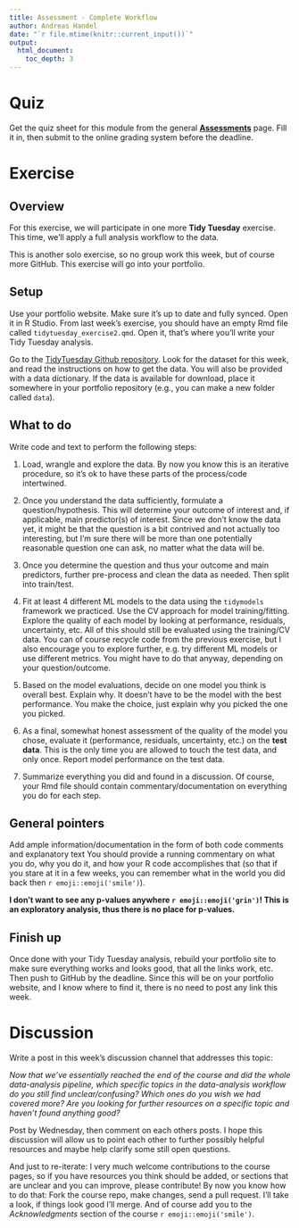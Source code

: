 ---
title: Assessment - Complete Workflow
author: Andreas Handel
date: "`r file.mtime(knitr::current_input())`"
output: 
  html_document:
    toc_depth: 3
---


# Quiz

Get the quiz sheet for this module from the general [__Assessments__](./Course_Assessments.html) page. Fill it in, then submit to the online grading system before the deadline. 


# Exercise

## Overview

For this exercise, we will participate in one more **Tidy Tuesday** exercise. This time, we'll apply a full analysis workflow to the data. 

This is another solo exercise, so no group work this week, but of course more GitHub. This exercise will go into your portfolio.



## Setup 

Use your portfolio website. Make sure it's up to date and fully synced. Open it in R Studio. From last week's exercise, you should have an empty Rmd file called `tidytuesday_exercise2.qmd`. Open it, that's where you'll write your Tidy Tuesday analysis.

Go to the [TidyTuesday Github repository](https://github.com/rfordatascience/tidytuesday). Look for the dataset for this week, and read the instructions on how to get the data. You will also be provided with a data dictionary. If the data is available for download, place it somewhere in your portfolio repository (e.g., you can make a new folder called `data`).


## What to do

Write code and text to perform the following steps:

1. Load, wrangle and explore the data. By now you know this is an iterative procedure, so it's ok to have these parts of the process/code intertwined.

2. Once you understand the data sufficiently, formulate a question/hypothesis. This will determine your outcome of interest and, if applicable, main predictor(s) of interest. Since we don't know the data yet, it might be that the question is a bit contrived and not actually too interesting, but I'm sure there will be more than one potentially reasonable question one can ask, no matter what the data will be. 

3. Once you determine the question and thus your outcome and main predictors, further pre-process and clean the data as needed. Then split into train/test.

4. Fit at least 4 different ML models to the data using the `tidymodels` framework we practiced. Use the CV approach for model training/fitting. Explore the quality of each model by looking at performance, residuals, uncertainty, etc. All of this should still be evaluated using the training/CV data. You can of course recycle code from the previous exercise, but I also encourage you to explore further, e.g. try different ML models or use different metrics. You might have to do that anyway, depending on your question/outcome.

5. Based on the model evaluations, decide on one model you think is overall best. Explain why. It doesn't have to be the model with the best performance. You make the choice, just explain why you picked the one you picked. 

6. As a final, somewhat honest assessment of the quality of the model you chose, evaluate it (performance, residuals, uncertainty, etc.) on the **test data**. This is the only time you are allowed to touch the test data, and only once. Report model performance on the test data.

7. Summarize everything you did and found in a discussion. Of course, your Rmd file should contain commentary/documentation on everything you do for each step.



## General pointers

Add ample information/documentation in the form of both code comments and explanatory text You should provide a running commentary on what you do, why you do it, and how your R code accomplishes that (so that if you stare at it in a few weeks, you can remember what in the world you did back then `r emoji::emoji('smile')`).

**I don't want to see any p-values anywhere `r emoji::emoji('grin')`! This is an exploratory analysis, thus there is no place for p-values.**



## Finish up

Once done with your Tidy Tuesday analysis, rebuild your portfolio site to make sure everything works and looks good, that all the links work, etc. Then push to GitHub by the deadline. Since this will be on your portfolio website, and I know where to find it, there is no need to post any link this week.


# Discussion

Write a post in this week's discussion channel that addresses this topic:

_Now that we've essentially reached the end of the course and did the whole data-analysis pipeline, which specific topics in the data-analysis workflow do you still find unclear/confusing? Which ones do you wish we had covered more? Are you looking for further resources on a specific topic and haven't found anything good?_

Post by Wednesday, then comment on each others posts. I hope this discussion will allow us to point each other to further possibly helpful resources and maybe help clarify some still open questions.

And just to re-iterate: I very much welcome contributions to the course pages, so if you have resources you think should be added, or sections that are unclear and you can improve, please contribute! By now you know how to do that: Fork the course repo, make changes, send a pull request. I'll take a look, if things look good I'll merge. And of course add you to the _Acknowledgments_ section of the course `r emoji::emoji('smile')`. 
